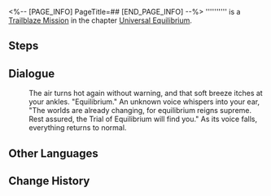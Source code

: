 <%-- [PAGE_INFO]
PageTitle=##
[END_PAGE_INFO] --%>
{{Stub|Dialogue.}}
{{Mission Infobox
|id            = 4020114
|title         = 
|image         = <!--Mission .png-->
|type          = Trailblaze
|event_name    = 
|chapter       = Universal Equilibrium
|requirements  = {{subst:void|<!--Unknown: {"Type":"Manual"}-->}}
|summary       = <!--official mission summary from Fate's Atlas-->
|characters    = Trailblazer
|startLocation = [[Jarilo-VI]] - [[Robot Settlement]]
|world         = Jarilo-VI
|area          = Robot Settlement
|prev          = 
|next          = 
|rewards       = 
}}
'''''''''' is a [[Trailblaze Mission]] in the chapter [[Universal Equilibrium]].

==Steps==


<!--
==Gameplay Notes==

--><!--
==Trial Character==

-->
==Dialogue==
{{Stub Dialogue}}
:{{A|VO sideX Ag1 asideB 109.ogg}} The air turns hot again without warning, and that soft breeze itches at your ankles. "Equilibrium." An unknown voice whispers into your ear, "The worlds are already changing, for equilibrium reigns supreme. Rest assured, the Trial of Equilibrium will find you." As its voice falls, everything returns to normal.
{{Dialogue End}}

==Other Languages==
{{Other Languages
|en   = 
|zhs  = 
|zht  = 
|ja   = 
|ko   = 
|es   = 
|fr   = 
|ru   = 
|th   = 
|vi   = 
|de   = 
|id   = 
|pt   = 
}}

==Change History==
{{Change History|1.0}}
